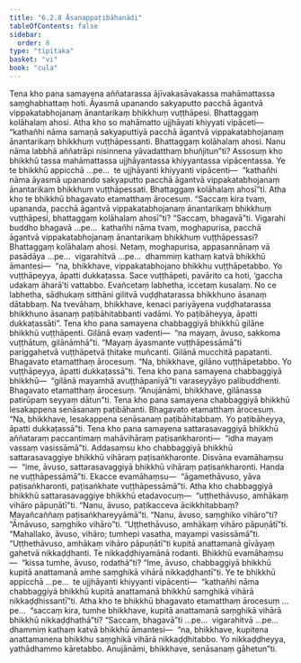 ```yaml
---
title: "6.2.8 Āsanappaṭibāhanādi"
tableOfContents: false
sidebar:
  order: 8
type: "tipitaka"
basket: "vi"
book: "cula"
---
```



<DynamicBreadcrumb />

<Division number="316" book="cula" e="ch" v="4" p="315">

<Paragraph number="1359" book="cula">
Tena kho pana samayena aññatarassa ājīvakasāvakassa mahāmattassa saṃghabhattaṃ hoti. Āyasmā upanando sakyaputto pacchā āgantvā vippakatabhojanaṃ ānantarikaṃ bhikkhuṃ vuṭṭhāpesi. Bhattaggaṃ kolāhalaṃ ahosi. Atha kho so mahāmatto ujjhāyati khiyyati vipāceti—  “kathañhi nāma samaṇā sakyaputtiyā pacchā āgantvā vippakatabhojanaṃ ānantarikaṃ bhikkhuṃ vuṭṭhāpessanti. Bhattaggaṃ kolāhalaṃ ahosi. Nanu nāma labbhā aññatrāpi nisinnena yāvadatthaṃ bhuñjitun”ti?
</Paragraph>

<Paragraph number="1360" book="cula">
Assosuṃ kho bhikkhū tassa mahāmattassa ujjhāyantassa khiyyantassa vipācentassa. Ye te bhikkhū appicchā …pe…  te ujjhāyanti khiyyanti vipācenti—  “kathañhi nāma āyasmā upanando sakyaputto pacchā āgantvā vippakatabhojanaṃ ānantarikaṃ bhikkhuṃ vuṭṭhāpessati. Bhattaggaṃ kolāhalaṃ ahosī”ti. Atha kho te bhikkhū bhagavato etamatthaṃ ārocesuṃ. “Saccaṃ kira tvaṃ, upananda, pacchā āgantvā vippakatabhojanaṃ ānantarikaṃ bhikkhuṃ vuṭṭhāpesi, bhattaggaṃ kolāhalaṃ ahosī”ti? “Saccaṃ, bhagavā”ti. Vigarahi buddho bhagavā …pe…  kathañhi nāma tvaṃ, moghapurisa, pacchā āgantvā vippakatabhojanaṃ ānantarikaṃ bhikkhuṃ vuṭṭhāpessasi? Bhattaggaṃ kolāhalaṃ ahosi. Netaṃ, moghapurisa, appasannānaṃ vā pasādāya …pe…  vigarahitvā …pe…  dhammiṃ kathaṃ katvā bhikkhū āmantesi—  “na, bhikkhave, vippakatabhojano bhikkhu vuṭṭhāpetabbo. Yo vuṭṭhāpeyya, āpatti dukkaṭassa. Sace vuṭṭhāpeti, pavārito ca hoti, ‘gaccha udakaṃ āharā’ti vattabbo. Evañcetaṃ labhetha, iccetaṃ kusalaṃ. No ce labhetha, sādhukaṃ sitthāni gilitvā vuḍḍhatarassa bhikkhuno āsanaṃ dātabbaṃ. Na tvevāhaṃ, bhikkhave, kenaci pariyāyena vuḍḍhatarassa bhikkhuno āsanaṃ paṭibāhitabbanti vadāmi. Yo paṭibāheyya, āpatti dukkaṭassāti”.
</Paragraph>

<Paragraph number="1361" book="cula">
Tena kho pana samayena chabbaggiyā bhikkhū gilāne bhikkhū vuṭṭhāpenti. Gilānā evaṃ vadenti—  “na mayaṃ, āvuso, sakkoma vuṭṭhātuṃ, gilānāmhā”ti. “Mayaṃ āyasmante vuṭṭhāpessāmā”ti pariggahetvā vuṭṭhāpetvā ṭhitake muñcanti. Gilānā mucchitā papatanti. Bhagavato etamatthaṃ ārocesuṃ. “Na, bhikkhave, gilāno vuṭṭhāpetabbo. Yo vuṭṭhāpeyya, āpatti dukkaṭassā”ti.
</Paragraph>

<Paragraph number="1362" book="cula">
Tena kho pana samayena chabbaggiyā bhikkhū—  “gilānā mayamhā avuṭṭhāpanīyā”ti varaseyyāyo palibuddhenti. Bhagavato etamatthaṃ ārocesuṃ. “Anujānāmi, bhikkhave, gilānassa patirūpaṃ seyyaṃ dātun”ti.
</Paragraph>

<Paragraph number="1363" book="cula">
Tena kho pana samayena chabbaggiyā bhikkhū lesakappena senāsanaṃ paṭibāhanti. Bhagavato etamatthaṃ ārocesuṃ. “Na, bhikkhave, lesakappena senāsanaṃ paṭibāhitabbaṃ. Yo paṭibāheyya, āpatti dukkaṭassā”ti.
</Paragraph>

<Paragraph number="1364" book="cula">
Tena kho pana samayena sattarasavaggiyā bhikkhū aññataraṃ paccantimaṃ mahāvihāraṃ paṭisaṅkharonti—  “idha mayaṃ vassaṃ vasissāmā”ti. Addasaṃsu kho chabbaggiyā bhikkhū sattarasavaggiye bhikkhū vihāraṃ paṭisaṅkharonte. Disvāna evamāhaṃsu—  “ime, āvuso, sattarasavaggiyā bhikkhū vihāraṃ paṭisaṅkharonti. Handa ne vuṭṭhāpessāmā”ti. Ekacce evamāhaṃsu—  “āgamethāvuso, yāva paṭisaṅkharonti, paṭisaṅkhate vuṭṭhāpessāmā”ti. Atha kho chabbaggiyā bhikkhū sattarasavaggiye bhikkhū etadavocuṃ—  “uṭṭhethāvuso, amhākaṃ vihāro pāpuṇātī”ti. “Nanu, āvuso, paṭikacceva ācikkhitabbaṃ? Mayañcaññaṃ paṭisaṅkhareyyāmā”ti. “Nanu, āvuso, saṃghiko vihāro”ti? “Āmāvuso, saṃghiko vihāro”ti. “Uṭṭhethāvuso, amhākaṃ vihāro pāpuṇātī”ti. “Mahallako, āvuso, vihāro; tumhepi vasatha, mayampi vasissāmā”ti. “Uṭṭhethāvuso, amhākaṃ vihāro pāpuṇātī”ti kupitā anattamanā gīvāyaṃ gahetvā nikkaḍḍhanti. Te nikkaḍḍhiyamānā rodanti. Bhikkhū evamāhaṃsu—  “kissa tumhe, āvuso, rodathā”ti? “Ime, āvuso, chabbaggiyā bhikkhū kupitā anattamanā amhe saṃghikā vihārā nikkaḍḍhantī”ti.
</Paragraph>

<Paragraph number="1365" book="cula">
Ye te bhikkhū appicchā …pe…  te ujjhāyanti khiyyanti vipācenti—  “kathañhi nāma chabbaggiyā bhikkhū kupitā anattamanā bhikkhū saṃghikā vihārā nikkaḍḍhissantī”ti. Atha kho te bhikkhū bhagavato etamatthaṃ ārocesuṃ …pe…  “saccaṃ kira, tumhe bhikkhave, kupitā anattamanā saṃghikā vihārā bhikkhū nikkaḍḍhathā”ti? “Saccaṃ, bhagavā”ti …pe…  vigarahitvā …pe…  dhammiṃ kathaṃ katvā bhikkhū āmantesi—  “na, bhikkhave, kupitena anattamanena bhikkhu saṃghikā vihārā nikkaḍḍhitabbo. Yo nikkaḍḍheyya, yathādhammo kāretabbo. Anujānāmi, bhikkhave, senāsanaṃ gāhetun”ti.
</Paragraph>
</Division>